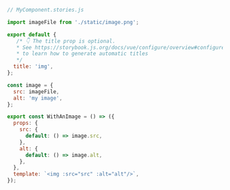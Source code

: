```js
// MyComponent.stories.js

import imageFile from './static/image.png';

export default {
   /* 👇 The title prop is optional.
   * See https://storybook.js.org/docs/vue/configure/overview#configure-story-loading
   * to learn how to generate automatic titles
   */
  title: 'img',
};

const image = {
  src: imageFile,
  alt: 'my image',
};

export const WithAnImage = () => ({
  props: {
    src: {
      default: () => image.src,
    },
    alt: {
      default: () => image.alt,
    },
  },
  template: `<img :src="src" :alt="alt"/>`,
});
```